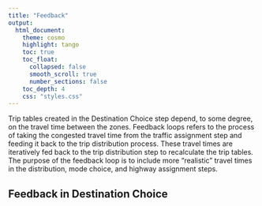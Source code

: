 ```yaml
---
title: "Feedback"
output:
  html_document:
    theme: cosmo
    highlight: tango
    toc: true
    toc_float:
      collapsed: false
      smooth_scroll: true
      number_sections: false
    toc_depth: 4
    css: "styles.css"
---
```


Trip tables created in the Destination Choice step depend, to some degree, on the travel time between the zones. Feedback loops refers to the process of taking the congested travel time from the traffic assignment step and feeding it back to the trip distribution process. These travel times are iteratively fed back to the trip distribution step to recalculate the trip tables. The purpose of the feedback loop is to include more “realistic” travel times in the distribution, mode choice, and highway assignment steps.  

## Feedback in Destination Choice